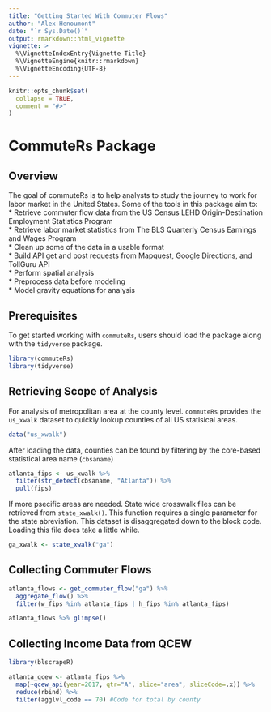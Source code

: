 ```yaml
---
title: "Getting Started With Commuter Flows"
author: "Alex Henoumont"
date: "`r Sys.Date()`"
output: rmarkdown::html_vignette
vignette: >
  %\VignetteIndexEntry{Vignette Title}
  %\VignetteEngine{knitr::rmarkdown}
  %\VignetteEncoding{UTF-8}
---
```


```r
knitr::opts_chunk$set(
  collapse = TRUE,
  comment = "#>"
)
```

# CommuteRs Package

## Overview

The goal of commuteRs is to help analysts to study the journey to work for labor market in the United States. Some of the tools in this package aim to:  
  * Retrieve commuter flow data from the US Census LEHD Origin-Destination Employment Statistics Program  
  * Retrieve labor market statistics from The BLS Quarterly Census Earnings and Wages Program  
  * Clean up some of the data in a usable format  
  * Build API get and post requests from Mapquest, Google Directions, and TollGuru API  
  * Perform spatial analysis  
  * Preprocess data before modeling  
  * Model gravity equations for analysis  



## Prerequisites

To get started working with `commuteRs`, users should load the package along with the `tidyverse` package.  

```r
library(commuteRs)
library(tidyverse)
```

## Retrieving Scope of Analysis

For analysis of metropolitan area at the county level. `commuteRs` provides the `us_xwalk` dataset to quickly lookup counties of all US statisical areas. 

```r
data("us_xwalk")
```

After loading the data, counties can be found by filtering by the core-based statistical area name (`cbsaname`)

```r
atlanta_fips <- us_xwalk %>% 
  filter(str_detect(cbsaname, "Atlanta")) %>% 
  pull(fips)
```

If more psecific areas are needed. State wide crosswalk files can be retrieved from `state_xwalk()`. This function requires a single parameter for the state abreviation. This dataset is disaggregated down to the block code. Loading this file does take a little while.

```r
ga_xwalk <- state_xwalk("ga")
```

## Collecting Commuter Flows

```r
atlanta_flows <- get_commuter_flow("ga") %>% 
  aggregate_flow() %>% 
  filter(w_fips %in% atlanta_fips | h_fips %in% atlanta_fips)

atlanta_flows %>% glimpse()
```  

## Collecting Income Data from QCEW

```r
library(blscrapeR)

atlanta_qcew <- atlanta_fips %>% 
  map(~qcew_api(year=2017, qtr="A", slice="area", sliceCode=.x)) %>% 
  reduce(rbind) %>% 
  filter(agglvl_code == 70) #Code for total by county
```

